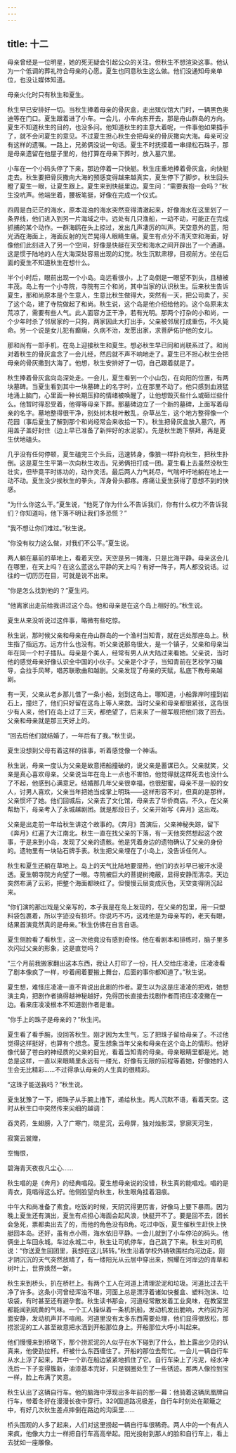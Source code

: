 ```yaml
---
---
---
```

title: 十二
---



母亲曾经是一位明星，她的死无疑会引起公众的关注。但秋生不想渲染这事。他认为一个低调的葬礼符合母亲的心愿。夏生也同意秋生这么做。他们没通知母亲单位，也没让媒体知道。

母亲火化时只有秋生和夏生。

秋生早已安排好一切。当秋生捧着母亲的骨灰盒，走出殡仪馆大门时，一辆黑色奥迪等在门口。夏生跟着进了小车。一会儿，小车向东开去，那是舟山群岛的方向。夏生不知道秋生的目的，也没多问。他知道秋生的主意大着呢，一件事他如果插手了，就不会问夏生的意见。不过夏生担心秋生会把母亲的骨灰撒向大海。母亲可没有这样的遗嘱。一路上，兄弟俩没说一句话。夏生不时抚摸着一串绿松石珠子，那是母亲遗留在他屋子里的，他打算在母亲下葬时，放入墓穴里。

小车在一个小码头停了下来，那边停着一只快艇。秋生庄重地捧着骨灰盒，向快艇走去。秋生要把骨灰撒向大海的预感变得越来越真实，夏生停下了脚步。秋生回头瞪了夏生一眼，让夏生跟上。夏生来到快艇里边。夏生问：“需要我抱一会吗？”秋生没吭声。他端坐着，腰板笔挺，好像在完成一个仪式。

四周是白茫茫的海水，原本混浊的海水突然变得清澈起来，好像海水在这里划了一条界线，他们进入到另一片海域之中。远处有几只渔船，一动不动，可能正在完成抓捕的某个动作。一群海鸥在头上掠过，发出几声凄厉的叫声。天空意外的蓝，阳光洒在海面上，海面反射的光芒晃得人眼睛生痛。夏生有点分不清天空和海面，好像他们此刻进入了另一个空间，好像是快艇在天空和海水之间开辟出了一个通道。这是惯于陆地的人在大海深处容易出现的幻觉。秋生沉默肃穆，目视前方。坐在后面的夏生不知道秋生在想什么。

半个小时后，眼前出现一个小岛。岛远看很小，上了岛倒是一眼望不到头，且植被丰茂。岛上有一个小寺院，寺院有三个和尚，其中当家的认识秋生。后来秋生告诉夏生，那和尚原本是个生意人，生意比秋生做得大，突然有一天，把公司卖了，买了这个岛，建了寺院做起了和尚。秋生说，这个岛是他介绍给他的。这个岛原来太荒凉了，需要有些人气。此人面容方正干净，若有光明。那两个打杂的小和尚，一个少年时杀了邻居家的一只狗，两家因此大打出手，父亲被邻居打成重伤，不久毙命。另一个说是女儿犯有癫痫，久病不治，发愿出家，求菩萨佑护他的女儿。

那和尚有一部手机，在岛上迎接秋生和夏生。想必秋生早已同和尚联系过了。和尚对着秋生的骨灰盒念了一会儿经，然后就不声不响地走了。夏生已不担心秋生会把母亲的骨灰撒到大海了。他想，秋生安排好了一切，自己跟着就是了。

秋生捧着骨灰盒向岛深处走。一会儿，夏生看到一个小山包，在向阳的位置，有两块墓碑。当夏生看到其中一块墓碑上的名字时，立在那里不动了。他只感到血液猛地涌上脑门，心里面一种长期压抑的情绪被唤醒了，让他想毁灭些什么或砸烂些什么。他暂时得忍受着，他得等母亲下葬。那墓碑边立了一个新的墓碑，上面写着母亲的名字。墓地整得很干净，别处树木枝叶散乱，杂草丛生，这个地方整得像一个花园（事后夏生了解到那个和尚经常会来收拾一下）。秋生把骨灰盒放入墓穴，再用盖子盖好封住（边上早已准备了新拌好的水泥浆）。先是秋生跪下祭拜，再是夏生伏地磕头。

几乎没有任何停顿，夏生磕完三个头后，迅速转身，像狼一样扑向秋生，把秋生扑倒。这是夏生生平第一次向秋生攻击。兄弟俩扭打成一团。夏生看上去虽然没秋生壮实，但毕竟平时练功的，动作灵活。最后两人力气耗尽，气喘吁吁地躺在地上一动不动。夏生没少挨秋生的拳头，浑身骨头都疼。疼痛让夏生获得了意想不到的快感。

“为什么你这么干。”夏生说，“他死了你为什么不告诉我们，你有什么权力不告诉我们？你知道吗，他下落不明让我们多恐慌？”

“我不想让你们难过。”秋生说。

“你没有权力这么做，对我们不公平。”夏生说。

两人躺在墓前的草地上，看着天空。天空是另一摊海，只是比海平静。母亲这会儿在哪里，在天上吗？在这么蓝这么平静的天上吗？有好一阵子，两人都没说话。过往的一切历历在目，可就是说不出来。

“你是怎么找到他的？”夏生问。

“他离家出走前给我讲过这个岛。他和母亲是在这个岛上相好的。”秋生说。

夏生从来没听说过这件事，略微有些吃惊。

秋生说，那时候父亲和母亲在舟山群岛的一个渔村当知青，就在远处那座岛上。秋生指了指远方。远方什么也没有。听父亲说那岛很大，是一个镇子，父亲和母亲当年在同一个村子插队。母亲是个美人，经常有男人从大陆过来看她。父亲说，当时他的感觉母亲好像认识全中国的小伙子。父亲是个才子，当知青前在艺校学习编导，会拉手风琴，唱苏联歌曲和越剧。父亲发现了母亲的天赋，私底下教母亲越剧。

有一天，父亲从老乡那儿借了一条小船，划到这岛上。哪知道，小船靠岸时撞到岩石上，撞烂了，他们只好留在这岛上等人来救。当时父亲和母亲都很紧张，这岛很少有人来，他们在岛上过了三天，都绝望了，后来来了一艘军舰把他们救了回去。父亲和母亲就是那三天好上的。

“回去后他们就结婚了，一年后有了我。”秋生说。

夏生没想到父母有着这样的往事，听着感觉像一个神话。

秋生说，母亲一度认为父亲是故意把船撞破的，说父亲是蓄谋已久。父亲就笑，父亲是真心喜欢母亲。父亲说当年在岛上一点也不害怕，他觉得就这样死去也没什么了不起，他感到心满意足。结婚那几年父亲很幸福，也很甜蜜，母亲不是一般的女人，讨男人喜欢，父亲当年把她当成掌上明珠——这样形容不对，但真的是那样，父亲惯坏了她。他们回城后，父亲去了文化馆，母亲去了华侨商店。不久，在父亲帮助下，母亲考入了永城越剧团。就是那段日子，父亲开始写《奔月》这出戏。

父亲是出走前一年给秋生讲这个故事的。《奔月》首演后，父亲神秘失踪，留下《奔月》红遍了大江南北。秋生一直在找父亲的下落，有一天他突然想起这个故事，于是来到小岛，发现了父亲的遗骸。他是凭着身边的遗物确认了父亲的身份的。遗物里有一块钻石牌手表。秋生把父亲埋在了小岛上，没告诉任何人。

秋生和夏生还躺在草地上。岛上的天气比陆地要湿热，他们的衣衫早已被汗水浸透。夏生朝寺院方向望了一眼。寺院被巨大的菩提树掩蔽，显得安静而清凉。天边突然布满了云彩，把整个海面都映红了。但慢慢云层变成灰色，天空变得阴沉起来。

“你们演的那出戏是父亲写的，本子我是在岛上发现的，在父亲的包里，用一只塑料袋包裹着，所以字迹没有损坏。你说巧不巧，这戏他是为母亲写的，老天有眼，结果首演竟然真的是母亲。”秋生仿佛在自言自语。

夏生侧脸看了看秋生，这一次他竟没有感到奇怪。他在看剧本和排练时，脑子里多次闪过父亲的形象，这是直觉吗？

“三个月前我搬家翻出这本东西，我让人打印了一份，托人交给庄凌凌，庄凌凌看了剧本像疯了一样，吵着闹着要搬上舞台，后面的事你都知道了。”秋生说。

夏生想，难怪庄凌凌一直不肯说出此剧的作者。夏生以为这是庄凌凌的把戏，她想演主角，把剧作者搞得越神秘越好，免得团长直接去找剧作者而把庄凌凌撇在一边。看来庄凌凌根本不知道剧作者是谁。

“你手上的珠子是母亲的？”秋生问。

夏生看了看手腕，没回答秋生。刚才因为太生气，忘了把珠子留给母亲了。不过他觉得这样挺好，也算有个想念。夏生想象当年父亲和母亲在这个岛上的情形。他好像代替了苍白的神经质的父亲的目光，看着当知青的母亲。母亲眼睛里都是光。她总是这样，一直以来眼睛里永远有一缕光，好像有无限的前程等着她，好像她的人生会无比精彩……不过得承认母亲的人生真的很精彩。

“这珠子能送我吗？”秋生说。

夏生犹豫了一下，把珠子从手腕上撸下，递给秋生。两人沉默不语，看着天空。这时从秋生口中突然传来尖细的越调：

吞灵药，生翅膀，入了广寒门，晓星沉，云母屏，独对烛影深，寥廓天河生，

寂寞云裳赠，

空悔恨，

碧海青天夜夜凡尘心……

秋生唱的是《奔月》的经典唱段。夏生想母亲说的没错，秋生真的能唱戏。唱的是青衣，竟唱得这么好。他侧脸望向秋生，秋生眼角挂着泪痕。

中午大和尚准备了素食。吃饭的时候，天阴沉得更厉害，好像马上要下暴雨。因为晚上夏生还有演出，夏生有点担心海面会起风浪，快艇开不了。要是回不去，团长会急死，票都卖出去了的，而他的角色没有B角。吃过中饭，夏生催秋生赶快上快艇回本岛。还好，虽有点小雨，海水依旧平静。一会儿就到了小车停泊的码头。他俩坐上车回永城。车过永城二中，秋生让司机停车，自己跳了下来。秋生对司机说：“你送夏生回团里，我想在这儿转转。”秋生沿着学校外铸铁围栏向河边走。刚才阴沉沉的天气突然放晴了，有一缕阳光从云层中穿出来，照耀在河岸边的青草和树叶上，世界焕然一新。

秋生来到桥头，扒在桥栏上。有两个工人在河道上清理淤泥和垃圾。河道比过去干净了许多。这条小河曾经浑浊不堪，河面上总是漂浮着诸如快餐盒、塑料泡沫、垃圾袋，有时甚至还有避孕套。秋生读书那会，河道经常散发着工业臭味，在教室里都能闻到硫黄的气味。一个工人操纵着一条机帆船，发动机发出脆响，大约因为河面安静，发动机声并不喧闹。河道里没有太多东西需要处理，他们显得很放松，那捞淤泥的工人甚至故意把水洒到开船那位身上。开船那位大呼小叫起来。

他们慢慢来到桥墩下，那个捞淤泥的人似乎在水下碰到了什么，脸上露出少见的认真来，他使劲拉杆。杆被什么东西缠住了。开船的那位去帮忙。一会儿一辆自行车从水上浮了起来，其中一个趴在船边紧紧地抓住了它。自行车染上了污泥，经水冲洗后一下子变得簇新，油漆基本完好，只是钢圈处生了一些锈迹。那两人像捡到宝一样，脸上布满了笑意。

秋生认出了这辆自行车。他的脑海中浮现出多年前的那一幕：他骑着这辆凤凰牌自行车，带着冬好在漫漫长夜中穿行。329国道路况极差，自行车时刻处在颠簸之中，有好几次秋生差点摔倒在路边的沟渠里……

桥头围观的人多了起来，人们对这里捞起一辆自行车很稀奇。两人中的一个有点人来疯，他像大力士一样把自行车高高举起。阳光投射到那人的脸和自行车上，看上去犹如一座雕像。